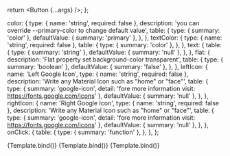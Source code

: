 

  return <Button {...args} />;
};

  color: {
    type: { name: 'string', required: false },
    description: 'you can override --primary-color to change default value',
    table: {
      type: { summary: 'color' },
      defaultValue: { summary: 'primary' },
    },
  },
  textColor: {
    type: { name: 'string', required: false },
    table: {
      type: { summary: 'color' },
    },
  },
  text: {
    table: {
      type: { summary: 'string' },
      defaultValue: { summary: 'null' },
    },
  },
  flat: {
    description: 'Flat property set background-color transparent',
    table: {
      type: { summary: 'boolean' },
      defaultValue: { summary: 'false' },
    },
  },
  leftIcon: {
    name: 'Left Google Icon',
    type: { name: 'string', required: false },
    description: 'Write any Material Icon such as "home" or "face"',
    table: {
      type: { summary: 'google-icon', detail: 'fore more information visit: https://fonts.google.com/icons' },
      defaultValue: { summary: 'null' },
    },
  },
  rightIcon: {
    name: 'Right Google Icon',
    type: { name: 'string', required: false },
    description: 'Write any Material Icon such as "home" or "face"',
    table: {
      type: { summary: 'google-icon', detail: 'fore more information visit: https://fonts.google.com/icons' },
      defaultValue: { summary: 'null' },
    },
  },
  onClick: {
    table: {
      type: { summary: 'function' },
    },
  },
};

<Meta title="Components/Button" />

<Canvas>
  <Story
    name="Default"
    args={{
      text: 'standard',
      flat: false,
      onClick: action('button clicked'),
    }}
    argTypes={argTypes}
  >
    {Template.bind()}
  </Story>
</Canvas>

<Canvas>
  <Story
    name="Flat"
    args={{
      text: 'flat',
      flat: true,
      onClick: action('button clicked'),
    }}
    argTypes={argTypes}
  >
    {Template.bind()}
  </Story>
</Canvas>

<Canvas>
  <Story
    name="With left icon"
    args={{
      text: 'with icon',
      flat: false,
      leftIcon: 'face',
      onClick: action('button clicked'),
    }}
    argTypes={argTypes}
  >
    {Template.bind()}
  </Story>
</Canvas>

